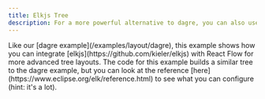 ```yaml
---
title: Elkjs Tree
description: For a more powerful alternative to dagre, you can also use elkjs to layout your graphs
---
```





<ExampleLayout>
Like our [dagre example](/examples/layout/dagre), this example shows how you can integrate [elkjs](https://github.com/kieler/elkjs) with React Flow for more advanced tree layouts. The code for this example builds a similar tree to the dagre example, but you can look at the reference [here](https://www.eclipse.org/elk/reference.html) to see what you can configure (hint: it's a lot).

<RemoteCodeViewer route="examples/layout/elkjs" framework="react" />

</ExampleLayout>
